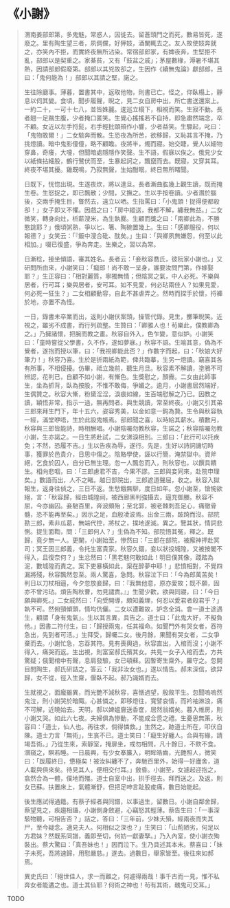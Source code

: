 # 《小謝》

> 渭南姜部郎第，多鬼魅，常惑人，因徙去。留蒼頭門之而死，數易皆死，遂廢之。里有陶生望三者，夙倜儻，好狎妓，酒闌輒去之。友人故使妓奔就之，亦笑內不拒，而實終夜無所沾染。常宿部郎家，有婢夜奔，生堅拒不亂，部郎以是契重之。家綦貧，又有「鼓盆之戚」；茅屋數椽，溽暑不堪其熱，因請部郎假廢第。部郎以其兇故卻之，生因作《續無鬼論》獻部郎，且曰：「鬼何能為！」部郎以其請之堅，諾之。
>
> 生往除廳事。薄暮，置書其中，返取他物，則書已亡。怪之，仰臥榻上，靜息以伺其變。食頃，聞步履聲，睨之，見二女自房中出，所亡書送還案上。一約二十，一可十七八，並皆姝麗。逡巡立榻下，相視而笑。生寂不動。長者翹一足踹生腹，少者掩口匿笑。生覺心搖搖若不自持，即急肅然端念，卒不顧。女近以左手捋髭，右手輕批頤頰作小響，少者益笑。生驟起，叱曰：「鬼物敢爾！」二女駭奔而散。生恐夜為所苦，欲移歸，又恥其言不掩，乃挑燈讀。暗中鬼影僮僮，略不顧瞻。夜將半，燭而寢。始交睫，覺人以細物穿鼻，奇癢，大嚏，但聞暗處隱隱作笑聲。生不語，假寐以俟之。俄見少女以紙條拈細股，鶴行鷺伏而至，生暴起訶之，飄竄而去。既寢，又穿其耳。終夜不堪其擾。雞既鳴，乃寂無聲，生始酣眠，終日無所睹聞。
>
> 日既下，恍惚出現。生遂夜炊，將以達旦。長者漸曲肱幾上觀生讀，既而掩生卷。生怒捉之，即已飄散；少間，又撫之。生以手按卷讀。少者潛於腦後，交兩手掩生目，瞥然去，遠立以哂。生指罵曰：「小鬼頭！捉得便都殺卻！」女子即又不懼。因戲之曰：「房中縱送，我都不解，纏我無益。」二女微笑，轉身向灶，析薪溲米，為生執爨。生顧而獎之曰：「兩卿此為，不勝憨跳耶？」俄頃粥熟，爭以匕、箸、陶碗置幾上。生曰：「感卿服役，何以報德？」女笑云：「『飯中溲合砒、酖矣。」生曰：「與卿夙無嫌怨，何至以此相加。」啜已復盛，爭為奔走。生樂之，習以為常。
>
> 日漸稔，接坐傾語，審其姓名。長者云：「妾秋容喬氏，彼阮家小謝也。」又研問所由來，小謝笑曰：「癡郎！尚不敢一呈身，誰要汝問門第，作嫁娶耶？」生正容曰：「相對麗質，寧獨無情；但陰冥之氣，中人必死。不樂與居者，行可耳；樂與居者，安可耳。如不見愛，何必玷兩佳人？如果見愛，何必死一狂生？」二女相顧動容，自此不甚虐弄之。然時而探手於懷，捋褲於地，亦置不為怪。
>
> 一日，錄書未卒業而出，返則小謝伏案頭，操管代錄。見生，擲筆睨笑。近視之，雖劣不成書，而行列疏整。生贊曰：「卿雅人也！茍樂此，僕教卿為之。」乃擁諸懷，把腕而教之畫。秋容自外入，色乍變，意似妒。小謝笑曰：「童時嘗從父學書，久不作，遂如夢寐。」秋容不語。生喻其意，偽為不覺者，遂抱而授以筆，曰：「我視卿能此否？」作數字而起，曰：「秋娘大好筆力！」秋容乃喜。生於是折兩紙為範，俾共臨摹，生另一燈讀。竊喜其各有所事，不相侵擾。仿畢，祗立幾前，聽生月旦。秋容素不解讀，塗鴉不可辨認，花判已，自顧不如小謝，有慚色。生獎慰之，顏霽。二女由此師事生，坐為抓背，臥為按股，不惟不敢侮，爭媚之。逾月，小謝書居然端好，生偶贊之。秋容大慚，粉黛淫淫，淚痕如線，生百端慰解之乃已。因教之讀，穎悟非常，指示一過，無再問者。與生競讀，常至終夜。小謝又引其弟三郎來拜生門下，年十五六，姿容秀美，以金如意一鉤為贄。生令與秋容執一經，滿堂咿唔，生於此設鬼帳焉。部郎聞之喜，以時給其薪水。積數月，秋容與三郎皆能詩，時相酬唱。小謝陰囑勿教秋容，生諾之；秋容陰囑勿教小謝，生亦諾之。一日生將赴試，二女涕淚相別。三郎曰：「此行可以托疾免；不然，恐履不吉。」生以告疾為辱，遂行。先是，生好以詩詞譏切時事，獲罪於邑貴介，日思中傷之。陰賂學使，誣以行簡，淹禁獄中。資斧絕，乞食於囚人，自分已無生理。忽一人飄忽而入，則秋容也，以饌具饋生。相向悲咽，曰：「三郎慮君不吉，今果不謬。三郎與妾同來，赴院申理矣。」數語而出，人不之睹。越日部院出，三郎遮道聲屈，收之。秋容入獄報生，返身往偵之，三日不返。生愁餓無聊，度日如年。忽小謝至，愴惋欲絕，言：「秋容歸，經由城隍祠，被西廊黑判強攝去，逼充御媵。秋容不屈，今亦幽囚。妾馳百里，奔波頗殆；至北郭，被老棘刺吾足心，痛徹骨髓，恐不能再至矣。」因示之足，血殷凌波焉。出金三兩，跛踦而沒。部院勘三郎，素非瓜葛，無端代控，將杖之，撲地遂滅。異之。覽其狀，情詞悲惻。提生面鞫，問：「三郎何人？」生偽為不知。部院悟其冤，釋之。既歸，竟夕無一人。更闌，小謝始至，慘然曰：「三郎在部院，被廨神押赴冥司；冥王因三郎義，令托生富貴家。秋容久錮，妾以狀投城隍，又被按閣不得入，且復奈何？」生忿然曰：「黑老魅何敢如此！明日僕其像，踐踏為泥，數城隍而責之。案下吏暴橫如此，渠在醉夢中耶！」悲憤相對，不覺四漏將殘，秋容飄然忽至。兩人驚喜，急問。秋容泣下曰：「今為郎萬苦矣！判日以刀杖相逼，今夕忽放妾歸，曰：『我無他意，原亦愛故；既不願，固亦不曾污玷。煩告陶秋曹，勿見譴責。』」生聞少歡，欲與同寢，曰：「今日願與卿死。」二女戚然曰：「向受開導，頗知義理，何忍以愛君者殺君乎？」執不可。然俯頸傾頭，情均伉儷。二女以遭難故，妒念全消。會一道士途遇生，顧謂「身有鬼氣」。生以其言異，具告之。道士曰：「此鬼大好，不擬負他。」因書二符付生，曰：「歸授兩鬼，任其福命。如聞門外有哭女者，吞符急出，先到者可活。」生拜受，歸囑二女。後月餘，果聞有哭女者，二女爭棄而去。小謝忙急，忘吞其符。見有喪輿過，秋容直出，入棺而沒；小謝不得入，痛哭而返。生出視，則富室郝氏殯其女。共見一女子入棺而去，方共驚疑；俄聞棺中有聲，息肩發驗，女已頓蘇。因暫寄生齋外，羅守之。忽開目問陶生，郝氏研詰之，答云：「我非汝女也。」遂以情告。郝未深信，欲舁歸，女不從，徑入生齋，偃臥不起。郝乃識婿而去。
>
> 生就視之，面龐雖異，而光艷不減秋容，喜愜過望，殷敘平生。忽聞嗚嗚然鬼泣，則小謝哭於暗陬。心甚憐之，即移燈往，寬譬哀情，而衿袖淋浪，痛不可解，近曉始去。天明，郝以婢媼齎送香奩，居然翁婿矣。暮入帷房，則小謝又哭。如此六七夜。夫婦俱為慘動，不能成合巹之禮。生憂思無策，秋容曰：「道士，仙人也。再往求，倘得憐救。」生然之。跡道士所在，叩伏自陳。道士力言「無術」，生哀不已。道士笑曰：「癡生好纏人。合與有緣，請竭吾術。」乃從生來，索靜室，掩扉坐，戒勿相問，凡十餘日，不飲不食。潛窺之，瞑若睡。一日晨興，有少女搴簾入，明眸皓齒，光艷照人，微笑曰：「跋履終日，憊極矣！被汝糾纏不了，奔馳百里外，始得一好廬舍，道人載與俱來矣。待見其人，便相交付耳。」斂昏。小謝至，女遽起迎抱之，翕然合為一體，僕地而殭。道士自室中出，拱手徑去。拜而送之。及返，則女已蘇。扶置床上，氣體漸舒，但把足呻言趾股痠痛，數日始能起。
>
> 後生應試得通籍。有蔡子經者與同譜，以事過生，留數日。小謝自鄰舍歸，蔡望見之，疾趨相躡，小謝側身斂避，心竊怒其輕薄。蔡告生曰：「一事深駭物聽，可相告否？」詰之，答曰：「三年前，少妹夭殞，經兩夜而失其尸，至今疑念。適見夫人。何相似之深也？」生笑曰：「山荊陋劣，何足以方君妹？然既系同譜，義即至切，何妨一獻妻孥。」乃入內室，使小謝衣殉裝出。蔡大驚曰：「真吾妹也！」因而泣下。生乃具述其本末。蔡喜曰：「妹子未死，吾將速歸，用慰嚴慈。」遂去。過數日，舉家皆至。後往來如郝焉。
>
> 異史氏曰：「絕世佳人，求一而難之，何遽得兩哉！事千古而一見，惟不私奔女者能遘之也。道士其仙耶？何術之神也！茍有其術，醜鬼可交耳。」

TODO
